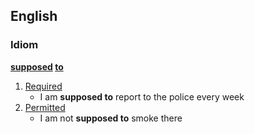==English==
===Idiom===
'''[[supposed]] [[to]]'''
#[[Required]]
#* I am '''supposed to''' report to the police every week
#[[Permitted]]
#* I am not '''supposed to''' smoke there